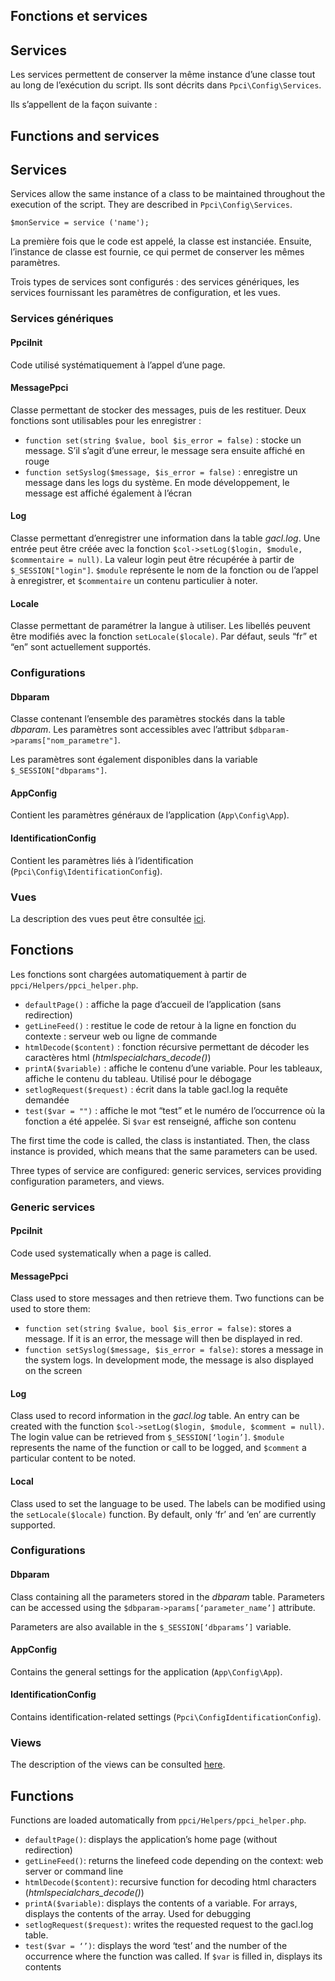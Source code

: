 ::: {.content-visible when-profile="french"}

# Fonctions et services

## Services

Les services permettent de conserver la même instance d'une classe tout au long de l'exécution du script. Ils sont décrits dans  `Ppci\Config\Services`.

Ils s'appellent de la façon suivante :
:::
::: {.content-visible when-profile="english"}
# Functions and services

## Services

Services allow the same instance of a class to be maintained throughout the execution of the script. They are described in `Ppci\Config\Services`.
:::

```
$monService = service ('name');
```
::: {.content-visible when-profile="french"}
La première fois que le code est appelé, la classe est instanciée. Ensuite, l'instance de classe est fournie, ce qui permet de conserver les mêmes paramètres.

Trois types de services sont configurés : des services génériques, les services fournissant les paramètres de configuration, et les vues.

### Services génériques

#### PpciInit

Code utilisé systématiquement à l'appel d'une page.

#### MessagePpci

Classe permettant de stocker des messages, puis de les restituer. Deux fonctions sont utilisables pour les enregistrer :

- `function set(string $value, bool $is_error = false)` : stocke un message. S'il s'agit d'une erreur, le message sera ensuite affiché en rouge
- `function setSyslog($message, $is_error = false)` : enregistre un message dans les logs du système. En mode développement, le message est affiché également à l'écran

#### Log

Classe permettant d'enregistrer une information dans la table *gacl.log*. Une entrée peut être créée avec la fonction `$col->setLog($login, $module, $commentaire = null)`. La valeur login peut être récupérée à partir de `$_SESSION["login"]`. `$module` représente le nom de la fonction ou de l'appel à enregistrer, et `$commentaire` un contenu particulier à noter.

#### Locale

Classe permettant de paramétrer la langue à utiliser. Les libellés peuvent être modifiés avec la fonction `setLocale($locale)`. Par défaut, seuls "fr" et "en" sont actuellement supportés.

### Configurations

#### Dbparam

Classe contenant l'ensemble des paramètres stockés dans la table *dbparam*. Les paramètres sont accessibles avec l'attribut `$dbparam->params["nom_parametre"]`.

Les paramètres sont également disponibles dans la variable `$_SESSION["dbparams"]`.

#### AppConfig

Contient les paramètres généraux de l'application (`App\Config\App`).

#### IdentificationConfig

Contient les paramètres liés à l'identification (`Ppci\Config\IdentificationConfig`).

### Vues

La description des vues peut être consultée [ici](views.qmd).

## Fonctions

Les fonctions sont chargées automatiquement à partir de `ppci/Helpers/ppci_helper.php`.

- `defaultPage()` : affiche la page d'accueil de l'application (sans redirection)
- `getLineFeed()` : restitue le code de retour à la ligne en fonction du contexte : serveur web ou ligne de commande
- `htmlDecode($content)` : fonction récursive permettant de décoder les caractères html (_htmlspecialchars_decode()_)
- `printA($variable)` : affiche le contenu d'une variable. Pour les tableaux, affiche le contenu du tableau. Utilisé pour le débogage
- `setlogRequest($request)` : écrit dans la table gacl.log la requête demandée
- `test($var = "")` : affiche le mot "test" et le numéro de l'occurrence où la fonction a été appelée. Si `$var` est renseigné, affiche son contenu

:::
::: {.content-visible when-profile="english"}
The first time the code is called, the class is instantiated. Then, the class instance is provided, which means that the same parameters can be used.

Three types of service are configured: generic services, services providing configuration parameters, and views.

### Generic services

#### PpciInit

Code used systematically when a page is called.

#### MessagePpci

Class used to store messages and then retrieve them. Two functions can be used to store them:

- `function set(string $value, bool $is_error = false)`: stores a message. If it is an error, the message will then be displayed in red.
- `function setSyslog($message, $is_error = false)`: stores a message in the system logs. In development mode, the message is also displayed on the screen

#### Log

Class used to record information in the *gacl.log* table. An entry can be created with the function `$col->setLog($login, $module, $comment = null)`. The login value can be retrieved from `$_SESSION[‘login’]`. `$module` represents the name of the function or call to be logged, and `$comment` a particular content to be noted.

#### Local

Class used to set the language to be used. The labels can be modified using the `setLocale($locale)` function. By default, only ‘fr’ and ‘en’ are currently supported.

### Configurations

#### Dbparam
Class containing all the parameters stored in the *dbparam* table. Parameters can be accessed using the `$dbparam->params[‘parameter_name’]` attribute.

Parameters are also available in the `$_SESSION[‘dbparams’]` variable.

#### AppConfig

Contains the general settings for the application (`App\Config\App`).

#### IdentificationConfig

Contains identification-related settings (`Ppci\ConfigIdentificationConfig`).

### Views

The description of the views can be consulted [here](views.qmd).

## Functions

Functions are loaded automatically from `ppci/Helpers/ppci_helper.php`.

- `defaultPage()`: displays the application's home page (without redirection)
- `getLineFeed()`: returns the linefeed code depending on the context: web server or command line
- `htmlDecode($content)`: recursive function for decoding html characters (_htmlspecialchars_decode()_)
- `printA($variable)`: displays the contents of a variable. For arrays, displays the contents of the array. Used for debugging
- `setlogRequest($request)`: writes the requested request to the gacl.log table.
- `test($var = ‘’)`: displays the word ‘test’ and the number of the occurrence where the function was called. If `$var` is filled in, displays its contents

:::